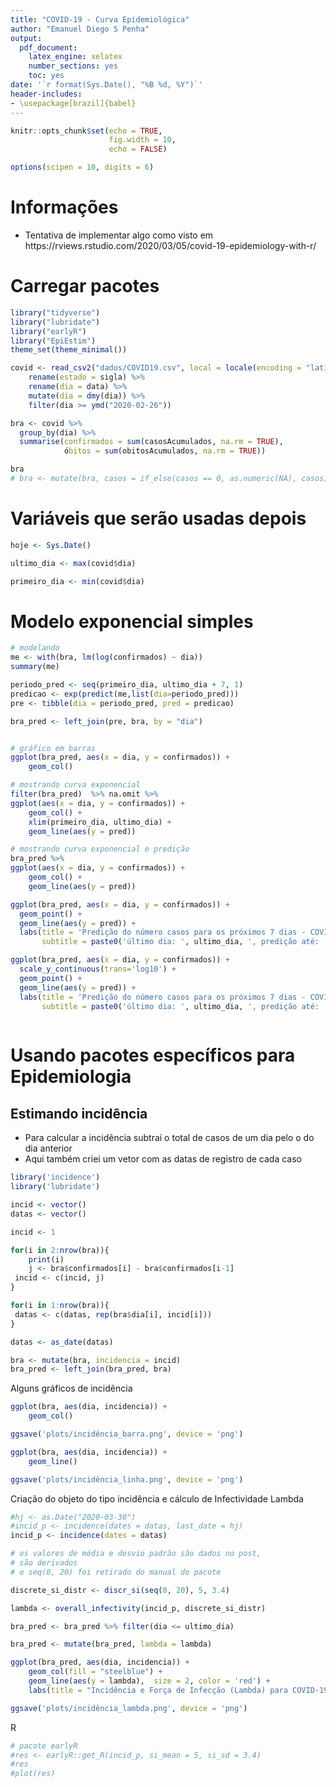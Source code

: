 ---
title: "COVID-19 - Curva Epidemiológica"
author: "Emanuel Diego S Penha"
output:
  pdf_document:
    latex_engine: xelatex
    number_sections: yes
    toc: yes
date: '`r format(Sys.Date(), "%B %d, %Y")`'
header-includes:
- \usepackage[brazil]{babel}
---

```{r setup, include=FALSE}
knitr::opts_chunk$set(echo = TRUE,
                      fig.width = 10,
                      echo = FALSE)

options(scipen = 10, digits = 6)
```

# Informações

- Tentativa de implementar algo como visto em 
https://rviews.rstudio.com/2020/03/05/covid-19-epidemiology-with-r/

# Carregar pacotes

```{r}
library("tidyverse")
library("lubridate")
library("earlyR")
library("EpiEstim")
theme_set(theme_minimal())

covid <- read_csv2("dados/COVID19.csv", local = locale(encoding = "latin1")) %>%
	rename(estado = sigla) %>%
	rename(dia = data) %>%
	mutate(dia = dmy(dia)) %>%
	filter(dia >= ymd("2020-02-26"))

bra <- covid %>%
  group_by(dia) %>%
  summarise(confirmados = sum(casosAcumulados, na.rm = TRUE),
            óbitos = sum(obitosAcumulados, na.rm = TRUE)) 

bra
# bra <- mutate(bra, casos = if_else(casos == 0, as.numeric(NA), casos)) 
```

# Variáveis que serão usadas depois
```{r}
hoje <- Sys.Date()

ultimo_dia <- max(covid$dia)

primeiro_dia <- min(covid$dia)

```

# Modelo exponencial simples

```{r}
# modelando
me <- with(bra, lm(log(confirmados) ~ dia))
summary(me)

periodo_pred <- seq(primeiro_dia, ultimo_dia + 7, 1)
predicao <- exp(predict(me,list(dia=periodo_pred)))
pre <- tibble(dia = periodo_pred, pred = predicao)

bra_pred <- left_join(pre, bra, by = "dia")


# gráfico em barras
ggplot(bra_pred, aes(x = dia, y = confirmados)) +
	geom_col() 

# mostrando curva exponencial 
filter(bra_pred)  %>% na.omit %>%
ggplot(aes(x = dia, y = confirmados)) +
	geom_col() +
	xlim(primeiro_dia, ultimo_dia) +
	geom_line(aes(y = pred))

# mostrando curva exponencial e predição
bra_pred %>%
ggplot(aes(x = dia, y = confirmados)) +
	geom_col() +
	geom_line(aes(y = pred))

ggplot(bra_pred, aes(x = dia, y = confirmados)) +
  geom_point() +
  geom_line(aes(y = pred)) + 
  labs(title = 'Predição do número casos para os próximos 7 dias - COVID-19',
       subtitle = paste0('último dia: ', ultimo_dia, ', predição até: ', ultimo_dia + 7) ) 

ggplot(bra_pred, aes(x = dia, y = confirmados)) +
  scale_y_continuous(trans='log10') + 
  geom_point() +
  geom_line(aes(y = pred)) + 
  labs(title = 'Predição do número casos para os próximos 7 dias - COVID-19',
       subtitle = paste0('último dia: ', ultimo_dia, ', predição até: ', ultimo_dia + 7) ) 
  

```

# Usando pacotes específicos para Epidemiologia


## Estimando incidência
- Para calcular a incidência subtraí o total de casos de um dia pelo o do dia anterior
- Aqui também criei um vetor com as datas de registro de cada caso

```{r}
library('incidence')
library('lubridate')

incid <- vector()
datas <- vector()

incid <- 1

for(i in 2:nrow(bra)){
	print(i)
	j <- bra$confirmados[i] - bra$confirmados[i-1]
 incid <- c(incid, j)
}

for(i in 1:nrow(bra)){
 datas <- c(datas, rep(bra$dia[i], incid[i]))
}

datas <- as_date(datas)

bra <- mutate(bra, incidencia = incid)
bra_pred <- left_join(bra_pred, bra)

```

Alguns gráficos de incidência


```{r}

ggplot(bra, aes(dia, incidencia)) + 
	geom_col() 

ggsave('plots/incidência_barra.png', device = 'png')

ggplot(bra, aes(dia, incidencia)) + 
	geom_line() 

ggsave('plots/incidência_linha.png', device = 'png')
```

Criação do objeto do tipo incidência e cálculo de Infectividade Lambda

```{r}
#hj <- as.Date("2020-03-30")
#incid_p <- incidence(dates = datas, last_date = hj)
incid_p <- incidence(dates = datas)

# os valores de média e desvio padrão são dados no post, 
# são derivados 
# o seq(0, 20) foi retirado do manual do pacote 

discrete_si_distr <- discr_si(seq(0, 20), 5, 3.4)

lambda <- overall_infectivity(incid_p, discrete_si_distr)

bra_pred <- bra_pred %>% filter(dia <= ultimo_dia)

bra_pred <- mutate(bra_pred, lambda = lambda) 

ggplot(bra_pred, aes(dia, incidencia)) +
	geom_col(fill = "steelblue") +
	geom_line(aes(y = lambda),  size = 2, color = 'red') +
	labs(title = "Incidência e Força de Infecção (Lambda) para COVID-19, Brasil")

ggsave('plots/incidência_lambda.png', device = 'png')

```

R

```{r}
# pacote earlyR
#res <- earlyR::get_R(incid_p, si_mean = 5, si_sd = 3.4)
#res
#plot(res)
```




